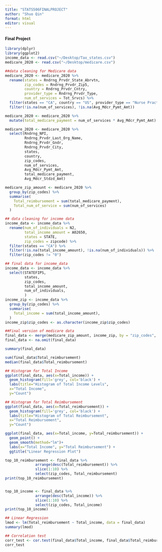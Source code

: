 ```yaml
---
title: "STATS506FINALPROJECT"
author: "Shuo Qin"
format: html
editor: visual
---
```


#### Final Project
```r
library(dplyr)
library(ggplot2)
income_data <- read.csv("~/Desktop/Tax_states.csv")
medicare_2020 <- read.csv("~/Desktop/medicare.csv")
```


```r
##data cleaning for Medicare data
medicare_2020 <- medicare_2020 %>%
  rename(states = Rndrng_Prvdr_State_Abrvtn,
         zip_codes = Rndrng_Prvdr_Zip5,
         country = Rndrng_Prvdr_Cntry,
         provider_type = Rndrng_Prvdr_Type,
         num_of_services = Tot_Srvcs) %>%
  filter(states == "CA", country == "US", provider_type == "Nurse Practitioner") %>%
  filter(!is.na(num_of_services), !is.na(Avg_Mdcr_Pymt_Amt))
```


```r
medicare_2020 <- medicare_2020 %>%
  mutate(total_medicare_payment = num_of_services * Avg_Mdcr_Pymt_Amt)

medicare_2020 <- medicare_2020 %>%
  select(Rndrng_NPI,
         Rndrng_Prvdr_Last_Org_Name,
         Rndrng_Prvdr_Gndr,
         Rndrng_Prvdr_City,
         states,
         country,
         zip_codes,
         num_of_services,
         Avg_Mdcr_Pymt_Amt,
         total_medicare_payment,
         Avg_Mdcr_Stdzd_Amt)

medicare_zip_amount <- medicare_2020 %>%
  group_by(zip_codes) %>%
  summarise(
    Total_reimbursement = sum(total_medicare_payment),
    Total_num_of_service = sum(num_of_services)
  )
```




```r
## data cleaning for income data
income_data <- income_data %>%
  rename(num_of_individuals = N2,
         total_income_amount = A02650,
         states = STATE,
         zip_codes = zipcode) %>%
  filter(states == "CA") %>%
  filter(!is.na(total_income_amount), !is.na(num_of_individuals)) %>%
  filter(zip_codes != "0")
```


```r
## final data for income_data
income_data <- income_data %>%
  select(STATEFIPS,
         states,
         zip_codes,
         total_income_amount,
         num_of_individuals,
         )
income_zip <- income_data %>%
  group_by(zip_codes) %>%
  summarise(
    Total_income = sum(total_income_amount),
  )
income_zip$zip_codes <- as.character(income_zip$zip_codes)

```



```r
##Final version of medicare data
final_data <- merge(medicare_zip_amount, income_zip, by = "zip_codes", all = TRUE)
final_data <- na.omit(final_data)

summary(final_data)
```


```r
sum(final_data$Total_reimbursement)
median(final_data$Total_reimbursement)
```




```r
## Histogram for Total Income
ggplot(final_data, aes(x=Total_income)) +
  geom_histogram(fill='grey', col='black') +
  labs(title="Histogram of Total Income Levels", 
  x="Total Income", 
  y="Count")
```

```r
## Histogram for Total Reimbursement
ggplot(final_data, aes(x=Total_reimbursement)) +
  geom_histogram(fill='grey', col='black') +
  labs(title="Histogram of Total Reimbursement", 
  x="Total Reimbursement", 
  y="Count")
```



```r
ggplot(final_data, aes(x=Total_income, y=Total_reimbursement)) +
  geom_point() + 
  geom_smooth(method="lm")+
  labs(x="Total Income", y="Total Reimbursement") +
  ggtitle("Linear Regression Plot")

```


```r
top_10_reimbursement <- final_data %>%
              arrange(desc(Total_reimbursement)) %>%
              slice(1:10) %>%
              select(zip_codes, Total_reimbursement)
print(top_10_reimbursement)


top_10_income <- final_data %>%
              arrange(desc(Total_income)) %>%
              slice(1:10) %>%
              select(zip_codes, Total_income)
print(top_10_income)

```



```r
## Linear Regression
lmod <- lm(Total_reimbursement ~ Total_income, data = final_data)
summary(lmod)
```




```r
## Correlation test
corr_test <- cor.test(final_data$Total_income, final_data$Total_reimbursement, method = "pearson", conf.level = 0.95)
corr_test
```






